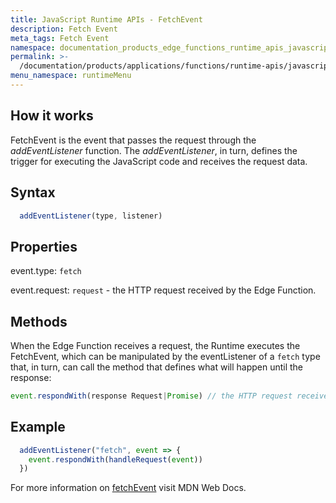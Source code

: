 ```yaml
---
title: JavaScript Runtime APIs - FetchEvent
description: Fetch Event
meta_tags: Fetch Event
namespace: documentation_products_edge_functions_runtime_apis_javascript_fetch_event
permalink: >-
  /documentation/products/applications/functions/runtime-apis/javascript/fetch-event/
menu_namespace: runtimeMenu
---
```


## How it works

FetchEvent is the event that passes the request through the *addEventListener* function. The *addEventListener*, in turn, defines the trigger for executing the JavaScript code and receives the request data.

## Syntax

```js
  addEventListener(type, listener)
```

## Properties

event.type: `fetch`

event.request: `request`  - the HTTP request received by the Edge Function.

## Methods

When the Edge Function receives a request, the Runtime executes the FetchEvent, which can be manipulated by the eventListener of a `fetch` type that, in turn, can call the method that defines what will happen until the response:

```js
event.respondWith(response Request|Promise) // the HTTP request received by the Edge Function.
```

## Example

```js
  addEventListener("fetch", event => {
    event.respondWith(handleRequest(event))
  })
```

For more information on [fetchEvent](https://developer.mozilla.org/en-US/docs/Web/API/FetchEvent) visit MDN Web Docs.




